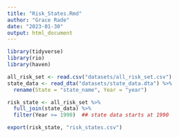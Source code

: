 ```yaml
---
title: "Risk_States.Rmd"
author: "Grace Rade"
date: "2023-01-30"
output: html_document
---
```

```r
library(tidyverse)
library(rio)
library(haven)

all_risk_set <- read.csv("datasets/all_risk_set.csv")
state_data <- read_dta("datasets/state_data.dta") %>% 
  rename(State = "state_name", Year = "year")

risk_state <- all_risk_set %>% 
  full_join(state_data) %>% 
  filter(Year >= 1990)  ## state data starts at 1990
```

```r
export(risk_state, "risk_states.csv")
```


